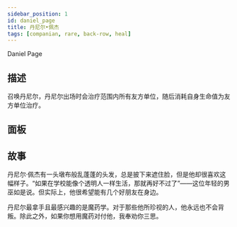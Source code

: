 ```yaml
---
sidebar_position: 1
id: daniel_page
title: 丹尼尔•佩杰
tags: [companian, rare, back-row, heal]
---
```


Daniel Page

<!--truncate-->



<CardBasics cardKey={id}/>


## 描述

召唤丹尼尔，丹尼尔出场时会治疗范围内所有友方单位，随后消耗自身生命值为友方单位治疗。

## 面板


<LevelComponent/>


<CardDynamicTable cardKey={id}/>


<CardComplexTable cardKey={id}/>





## 故事

丹尼尔·佩杰有一头墩布般乱蓬蓬的头发，总是披下来遮住脸，但是他却很喜欢这幅样子。“如果在学校能像个透明人一样生活，那就再好不过了”——这位年轻的男巫如是说。但实际上，他很希望能有几个好朋友在身边。

丹尼尔最拿手且最感兴趣的是魔药学。对于那些他所珍视的人，他永远也不会背叛。除此之外，如果你想用魔药对付他，我奉劝你三思。



